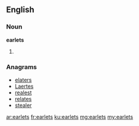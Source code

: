 ==English==

===Noun===
'''earlets'''

# {{obsolete}} {{plural of|earlet}}

===Anagrams===
* [[elaters#English|elaters]]
* [[Laertes#English|Laertes]]
* [[realest#English|realest]]
* [[relates#English|relates]]
* [[stealer#English|stealer]]

[[ar:earlets]]
[[fr:earlets]]
[[ku:earlets]]
[[mg:earlets]]
[[my:earlets]]